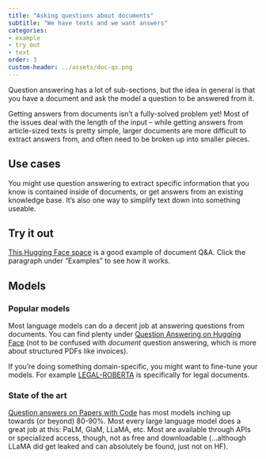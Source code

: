 ```yaml
---
title: "Asking questions about documents"
subtitle: "We have texts and we want answers"
categories:
- example
- try out
- text
order: 3
custom-header: ../assets/doc-qs.png
---
```


Question answering has a lot of sub-sections, but the idea in general is that you have a document and ask the model a question to be answered from it.

Getting answers from documents isn't a fully-solved problem yet! Most of the issues deal with the length of the input – while getting answers from article-sized texts is pretty simple, larger documents are more difficult to extract answers from, and often need to be broken up into smaller pieces.

## Use cases

You might use question answering to extract specific information that you know is contained inside of documents, or get answers from an existing knowledge base. It's also one way to simplify text down into something useable.

## Try it out

[This Hugging Face space](https://huggingface.co/spaces/rajesh1729/question-answering-gradio) is a good example of document Q&A. Click the paragraph under "Examples" to see how it works.

<script
	type="module"
	src="https://gradio.s3-us-west-2.amazonaws.com/3.20.1/gradio.js"
></script>

<gradio-app src="https://rajesh1729-question-answering-gradio.hf.space"></gradio-app>

## Models

### Popular models

Most language models can do a decent job at answering questions from documents. You can find plenty under [Question Answering on Hugging Face](https://huggingface.co/models?pipeline_tag=question-answering&sort=downloads) (not to be confused with *document* question answering, which is more about structured PDFs like invoices).

If you're doing something domain-specific, you might want to fine-tune your models. For example [LEGAL-ROBERTA](https://huggingface.co/saibo/legal-roberta-base) is specifically for legal documents.

### State of the art

[Question answers on Papers with Code](https://paperswithcode.com/task/question-answering) has most models inching up towards (or beyond) 80-90%. Most every large language model does a great job at this: PaLM, GlaM, LLaMA, etc. Most are available through APIs or specialized access, though, not as free and downloadable (...although LLaMA did get leaked and can absolutely be found, just not on HF).